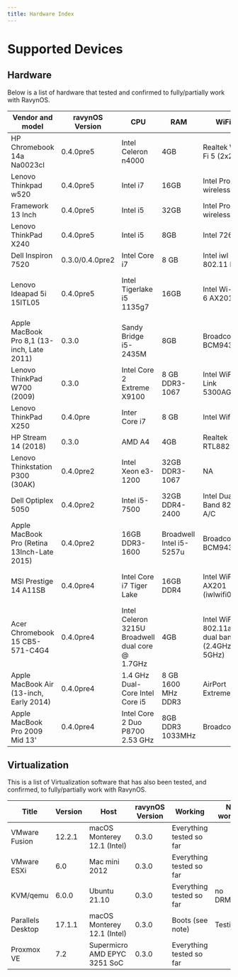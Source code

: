 ```yaml
---
title: Hardware Index
---
```


# Supported Devices

## Hardware

Below is a list of hardware that tested and confirmed to fully/partially work with RavynOS.

| Vendor and model                            | ravynOS Version | CPU                                              | RAM                      | WiFi                                         | Video                                         |
|---------------------------------------------|-----------------|--------------------------------------------------|--------------------------|----------------------------------------------|-----------------------------------------------|
| HP Chromebook 14a Na0023cl                  | 0.4.0pre5       | Intel Celeron n4000                              | 4GB                      | Realtek Wi-Fi 5 (2x2)                        | Intel UHD Graphics 600                        |
| Lenovo Thinkpad w520                        | 0.4.0pre5       | Intel i7                                         | 16GB                     | Intel Pro wireless                           | Intel HD3000 Graphics                         |
| Framework 13 Inch                           | 0.4.0pre5       | Intel i5                                         | 32GB                     | Intel Pro wireless                           | Intel Iris Xe Graphics                        |
| Lenovo ThinkPad X240                        | 0.4.0pre5       | Intel i5                                         | 8GB                      | Intel 7260                                   | HD4400                                        |
| Dell Inspiron 7520                          | 0.3.0/0.4.0pre2 | Intel Core i7                                    | 8 GB                     | Intel iwl 802.11 N                           | Switchable Intel/Radeon                       |
| Lenovo Ideapad 5i 15ITL05                   | 0.4.0pre5       | Intel Tigerlake i5 1135g7                        | 16GB                     | Intel Wi-Fi 6 AX201                          | Switchable Intel Iris Xe Graphics 80EU/ MX450 |
| Apple MacBook Pro 8,1 (13-inch, Late 2011)  | 0.3.0           | Sandy Bridge i5-2435M                            | 8GB                      | Broadcom BCM9433                             | Intel HD Graphics 3000                        |
| Lenovo ThinkPad W700 (2009)                 | 0.3.0           | Intel Core 2 Extreme X9100                       | 8 GB DDR3-1067           | Intel WiFi Link 5300AGN                      | NVIDIA Quadro FX 3700M                        |
| Lenovo ThinkPad X250                        | 0.4.0pre        | Inter Core i7                                    | 8 GB                     | Intel Wifi                                   | Intel HD Graphics 5500                        |
| HP Stream 14 (2018)                         | 0.3.0           | AMD A4                                           | 4GB                      | Realtek RTL8822CE                            | AMD Built-In Graphics                         |
| Lenovo Thinkstation P300 (30AK)             | 0.4.0pre2       | Intel Xeon e3-1200                               | 32GB DDR3-1067           | NA                                           | Intel HD Graphics                             |
| Dell Optiplex 5050                          | 0.4.0pre2       | Intel i5-7500                                    | 32GB DDR4-2400           | Intel Dual Band 8265 A/C                     | Intel HD Graphics 630                         |
| Apple MacBook Pro (Retina 13Inch-Late 2015) | 0.4.0pre2       | 16GB DDR3-1600                                   | Broadwell Intel i5-5257u | Broadcom BCM943                              | Intel Iris Graphics 6100                      |
| MSI Prestige 14 A11SB                       | 0.4.0pre4       | Intel Core i7 Tiger Lake                         | 16GB DDR4                | Intel WiFi 6 AX201 (iwlwifi0)                | Intel Iris Xe and NVIDIA GeForce MX450        |
| Acer Chromebook 15 CB5-571-C4G4             | 0.4.0pre4       | Intel Celeron 3215U Broadwell dual core @ 1.7GHz | 4GB                      | Intel WiFi 802.11ac dual band (2.4GHz, 5GHz) | Intel HD graphics, 1920x1080                  |
| Apple MacBook Air (13-inch, Early 2014)     | 0.4.0pre4       | 1.4 GHz Dual-Core Intel Core i5                  | 8 GB 1600 MHz DDR3       | AirPort Extreme                              | Intel HD Graphics 5000, 1536 MB               |
| Apple MacBook Pro 2009 Mid 13'              | 0.4.0pre4       | Intel Core 2 Duo P8700 2.53 GHz                  | 8GB DDR3 1033MHz         | Broadcom                                     | Nvidia 9400M                                  |

## Virtualization

This is a list of Virtualization software that has also been tested, and confirmed, to fully/partially work with RavynOS.

| Title                                       | Version         | Host                                             | ravynOS Version          | Working                                      | Not working                                   |
|---------------------------------------------|-----------------|--------------------------------------------------|--------------------------|----------------------------------------------|-----------------------------------------------|
| VMware Fusion                               | 12.2.1          | macOS Monterey 12.1 (Intel)                      | 0.3.0                    | Everything tested so far                     |                                               |
| VMware ESXi                                 | 6.0             | Mac mini 2012                                    | 0.3.0                    | Everything tested so far                     |                                               |
| KVM/qemu                                    | 6.0.0           | Ubuntu 21.10                                     | 0.3.0                    | Everything tested so far                     | no DRM/KMS                                    |
| Parallels Desktop                           | 17.1.1          | macOS Monterey 12.1 (Intel)                      | 0.3.0                    | Boots (see note)                             | Testing…                                      |
| Proxmox VE                                  | 7.2             | Supermicro  AMD EPYC 3251 SoC                    | 0.3.0                    | Everything tested so far                     |                                               |
